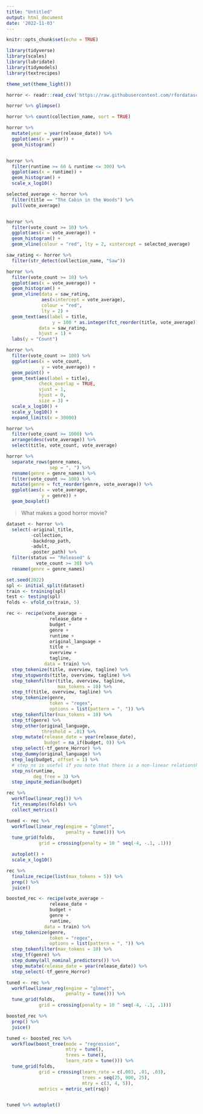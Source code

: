 ```yaml
---
title: "Untitled"
output: html_document
date: '2022-11-03'
---
```


```r
knitr::opts_chunk$set(echo = TRUE)

library(tidyverse)
library(scales)
library(lubridate)
library(tidymodels)
library(textrecipes)

theme_set(theme_light())
```

```r
horror <- readr::read_csv('https://raw.githubusercontent.com/rfordatascience/tidytuesday/master/data/2022/2022-11-01/horror_movies.csv')

```


```r
horror %>% glimpse()

horror %>% count(collection_name, sort = TRUE)

horror %>% 
  mutate(year = year(release_date)) %>% 
  ggplot(aes(x = year)) + 
  geom_histogram()


horror %>% 
  filter(runtime >= 60 & runtime <= 300) %>% 
  ggplot(aes(x = runtime)) + 
  geom_histogram() + 
  scale_x_log10()

```

```r

selected_average <- horror %>% 
  filter(title == "The Cabin in the Woods") %>% 
  pull(vote_average)


horror %>% 
  filter(vote_count >= 10) %>% 
  ggplot(aes(x = vote_average)) + 
  geom_histogram() + 
  geom_vline(colour = "red", lty = 2, xintercept = selected_average)
```

```r
saw_rating <- horror %>% 
  filter(str_detect(collection_name, "Saw"))

horror %>% 
  filter(vote_count >= 10) %>% 
  ggplot(aes(x = vote_average)) + 
  geom_histogram() + 
  geom_vline(data = saw_rating, 
             aes(xintercept = vote_average), 
             colour = "red", 
             lty = 2) + 
  geom_text(aes(label = title, 
                 y = 100 * as.integer(fct_reorder(title, vote_average))), 
            data = saw_rating, 
            hjust = 1) + 
  labs(y = "Count")
```

```r
horror %>% 
  filter(vote_count >= 100) %>% 
  ggplot(aes(x = vote_count, 
             y = vote_average)) + 
  geom_point() +
  geom_text(aes(label = title), 
            check_overlap = TRUE, 
            vjust = 1, 
            hjust = 0, 
            size = 3) + 
  scale_x_log10() + 
  scale_y_log10() + 
  expand_limits(x = 30000)
```

```r
horror %>% 
  filter(vote_count >= 1000) %>% 
  arrange(desc(vote_average)) %>% 
  select(title, vote_count, vote_average)

horror %>% 
  separate_rows(genre_names,
                sep = ", ") %>%
  rename(genre = genre_names) %>% 
  filter(vote_count >= 100) %>% 
  mutate(genre = fct_reorder(genre, vote_average)) %>% 
  ggplot(aes(x = vote_average, 
             y = genre)) + 
  geom_boxplot()
```

> What makes a good horror movie? 

```r
dataset <- horror %>% 
  select(-original_title, 
         -collection, 
         -backdrop_path,
         -adult, 
         -poster_path) %>% 
  filter(status == "Released" & 
           vote_count >= 30) %>% 
  rename(genre = genre_names)

set.seed(2022)
spl <- initial_split(dataset)
train <- training(spl)
test <- testing(spl)
folds <- vfold_cv(train, 5)

```

```r
rec <- recipe(vote_average ~ 
                release_date + 
                budget + 
                genre + 
                runtime +
                original_language + 
                title + 
                overview + 
                tagline, 
              data = train) %>% 
  step_tokenize(title, overview, tagline) %>% 
  step_stopwords(title, overview, tagline) %>% 
  step_tokenfilter(title, overview, tagline,
                   max_tokens = 10) %>% 
  step_tf(title, overview, tagline) %>% 
  step_tokenize(genre, 
                token = "regex", 
                options = list(pattern = ", ")) %>%
  step_tokenfilter(max_tokens = 10) %>% 
  step_tf(genre) %>% 
  step_other(original_language, 
             threshold = .01) %>% 
  step_mutate(release_date = year(release_date), 
              budget = na_if(budget, 0)) %>% 
  step_select(-tf_genre_Horror) %>% 
  step_dummy(original_language) %>% 
  step_log(budget, offset = 1) %>% 
  # step_ns is useful if you note that there is a non-linear relationship 
  step_ns(runtime, 
          deg_free = 3) %>% 
  step_impute_median(budget)

rec %>% 
  workflow(linear_reg()) %>% 
  fit_resamples(folds) %>% 
  collect_metrics()

tuned <- rec %>% 
  workflow(linear_reg(engine = "glmnet", 
                      penalty = tune())) %>% 
  tune_grid(folds, 
            grid = crossing(penalty = 10 ^ seq(-4, -.1, .1))) 

  autoplot() +
  scale_x_log10()

```


```r
rec %>% 
  finalize_recipe(list(max_tokens = 5)) %>% 
  prep() %>% 
  juice()
```


```r
boosted_rec <- recipe(vote_average ~ 
                release_date + 
                budget + 
                genre + 
                runtime, 
              data = train) %>% 
  step_tokenize(genre, 
                token = "regex", 
                options = list(pattern = ", ")) %>%
  step_tokenfilter(max_tokens = 10) %>% 
  step_tf(genre) %>% 
  step_dummy(all_nominal_predictors()) %>% 
  step_mutate(release_date = year(release_date)) %>% 
  step_select(-tf_genre_Horror) 

tuned <- rec %>% 
  workflow(linear_reg(engine = "glmnet", 
                      penalty = tune())) %>% 
  tune_grid(folds, 
            grid = crossing(penalty = 10 ^ seq(-4, -.1, .1))) 

boosted_rec %>% 
  prep() %>% 
  juice()

tuned <- boosted_rec %>% 
  workflow(boost_tree(mode = "regression", 
                      mtry = tune(), 
                      trees = tune(), 
                      learn_rate = tune())) %>% 
  tune_grid(folds, 
            grid = crossing(learn_rate = c(.003, .01, .03),
                            trees = seq(25, 900, 25), 
                            mtry = c(3, 4, 5)), 
            metrics = metric_set(rsq))


tuned %>% autoplot()
```


